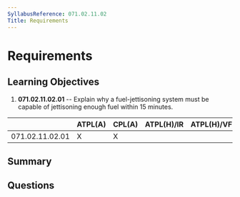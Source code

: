 ```yaml
---
SyllabusReference: 071.02.11.02
Title: Requirements
---
```


# Requirements

## Learning Objectives

1. **071.02.11.02.01** -- Explain why a fuel-jettisoning system must be capable of
   jettisoning enough fuel within 15 minutes.

|                 | ATPL(A) | CPL(A) | ATPL(H)/IR | ATPL(H)/VFR | CPL(H) | IR  | CBIR(A) |
| --------------- | ------- | ------ | ---------- | ----------- | ------ | --- | ------- |
| 071.02.11.02.01 | X       | X      |            |             |        |     |         |

## Summary

## Questions

